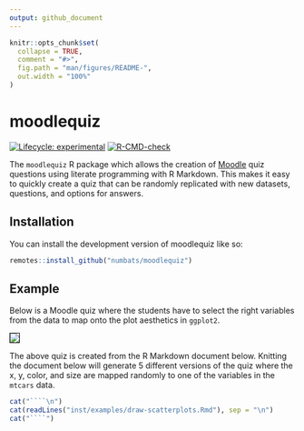 ```yaml
---
output: github_document
---
```


<!-- README.md is generated from README.Rmd. Please edit that file -->


```r
knitr::opts_chunk$set(
  collapse = TRUE,
  comment = "#>",
  fig.path = "man/figures/README-",
  out.width = "100%"
)
```

# moodlequiz

<!-- badges: start -->
[![Lifecycle: experimental](https://img.shields.io/badge/lifecycle-experimental-orange.svg)](https://lifecycle.r-lib.org/articles/stages.html#experimental)
[![R-CMD-check](https://github.com/numbats/moodlequiz/actions/workflows/R-CMD-check.yaml/badge.svg)](https://github.com/numbats/moodlequiz/actions/workflows/R-CMD-check.yaml)
<!-- badges: end -->

The `moodlequiz` R package which allows the creation of [Moodle](https://moodle.org/) quiz questions using literate programming with R Markdown. This makes it easy to quickly create a quiz that can be randomly replicated with new datasets, questions, and options for answers.

## Installation

You can install the development version of moodlequiz like so:

``` r
remotes::install_github("numbats/moodlequiz")
```

## Example

Below is a Moodle quiz where the students have to select the right variables from the data to map onto the plot aesthetics in `ggplot2`. 

![](man/figures/quiz-screenshot.png){style="border:1px solid black;"}

The above quiz is created from the R Markdown document below. Knitting the document below will generate 5 different versions of the quiz where the x, y, color, and size are mapped randomly to one of the variables in the `mtcars` data. 

```r
cat("````\n")
cat(readLines("inst/examples/draw-scatterplots.Rmd"), sep = "\n")
cat("````")
```

